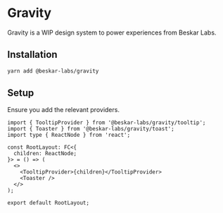 
<Meta title="Example/Introduction" />

# Gravity

Gravity is a WIP design system to power experiences from Beskar Labs.

## Installation

```sh
yarn add @beskar-labs/gravity
```

## Setup

Ensure you add the relevant providers.

```tsx
import { TooltipProvider } from '@beskar-labs/gravity/tooltip';
import { Toaster } from '@beskar-labs/gravity/toast';
import type { ReactNode } from 'react';

const RootLayout: FC<{
  children: ReactNode;
}> = () => (
  <>
    <TooltipProvider>{children}</TooltipProvider>
    <Toaster />
  </>
);

export default RootLayout;
```
